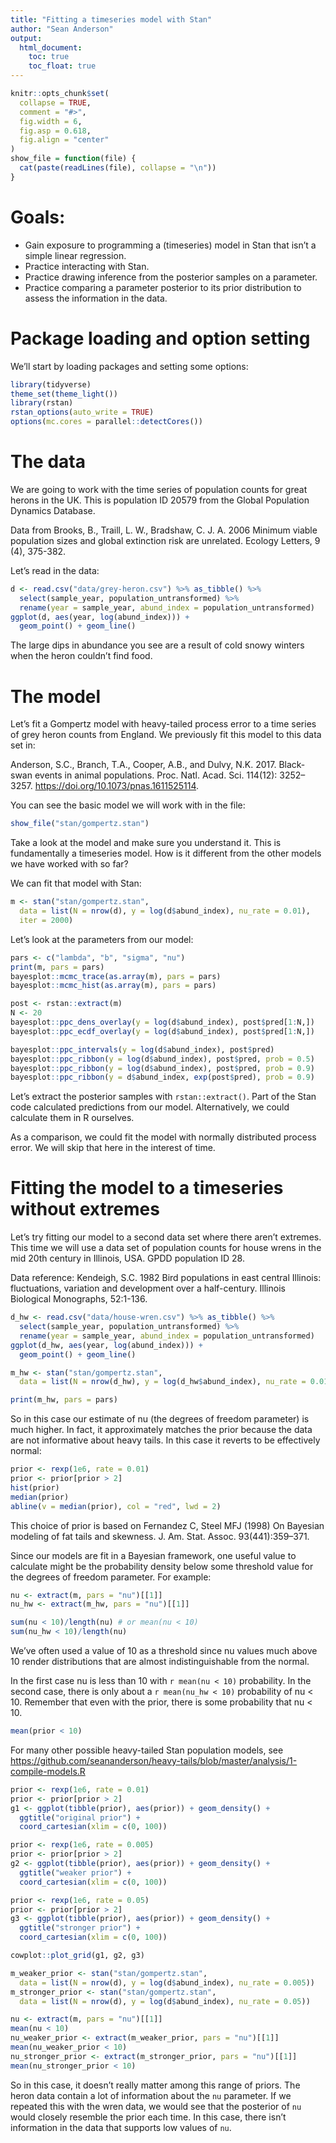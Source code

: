 ```yaml
---
title: "Fitting a timeseries model with Stan"
author: "Sean Anderson"
output:
  html_document:
    toc: true
    toc_float: true
---
```


```r
knitr::opts_chunk$set(
  collapse = TRUE,
  comment = "#>",
  fig.width = 6,
  fig.asp = 0.618,
  fig.align = "center"
)
show_file = function(file) {
  cat(paste(readLines(file), collapse = "\n"))
}
```

# Goals:

- Gain exposure to programming a (timeseries) model in Stan that isn't a simple linear regression.
- Practice interacting with Stan.
- Practice drawing inference from the posterior samples on a parameter.
- Practice comparing a parameter posterior to its prior distribution to assess the information in the data.

# Package loading and option setting

We'll start by loading packages and setting some options:

```r
library(tidyverse)
theme_set(theme_light())
library(rstan)
rstan_options(auto_write = TRUE)
options(mc.cores = parallel::detectCores())
```

# The data

We are going to work with the time series of population counts for great herons in the UK. This is population ID 20579 from the Global Population Dynamics Database.

Data from Brooks, B., Traill, L. W., Bradshaw, C. J. A. 2006 Minimum viable
population sizes and global extinction risk are unrelated. Ecology Letters, 9
(4), 375-382.

Let's read in the data:

```r
d <- read.csv("data/grey-heron.csv") %>% as_tibble() %>% 
  select(sample_year, population_untransformed) %>% 
  rename(year = sample_year, abund_index = population_untransformed)
ggplot(d, aes(year, log(abund_index))) +
  geom_point() + geom_line()
```

The large dips in abundance you see are a result of cold snowy winters when the heron couldn't find food.

# The model

Let's fit a Gompertz model with heavy-tailed process error to a time series of grey heron counts from England. We previously fit this model to this data set in: 

Anderson, S.C., Branch, T.A., Cooper, A.B., and Dulvy, N.K. 2017. Black-swan events in animal populations. Proc. Natl. Acad. Sci. 114(12): 3252–3257. <https://doi.org/10.1073/pnas.1611525114>.

You can see the basic model we will work with in the file:

```r
show_file("stan/gompertz.stan")
```

Take a look at the model and make sure you understand it. This is fundamentally a timeseries model. How is it different from the other models we have worked with so far?

We can fit that model with Stan:

```r
m <- stan("stan/gompertz.stan",
  data = list(N = nrow(d), y = log(d$abund_index), nu_rate = 0.01),
  iter = 2000)
```

Let's look at the parameters from our model:

```r
pars <- c("lambda", "b", "sigma", "nu")
print(m, pars = pars)
bayesplot::mcmc_trace(as.array(m), pars = pars)
bayesplot::mcmc_hist(as.array(m), pars = pars)
```

```r
post <- rstan::extract(m)
N <- 20
bayesplot::ppc_dens_overlay(y = log(d$abund_index), post$pred[1:N,])
bayesplot::ppc_ecdf_overlay(y = log(d$abund_index), post$pred[1:N,])
```

```r
bayesplot::ppc_intervals(y = log(d$abund_index), post$pred)
bayesplot::ppc_ribbon(y = log(d$abund_index), post$pred, prob = 0.5)
bayesplot::ppc_ribbon(y = log(d$abund_index), post$pred, prob = 0.9)
bayesplot::ppc_ribbon(y = d$abund_index, exp(post$pred), prob = 0.9)
```

Let's extract the posterior samples with `rstan::extract()`. Part of the Stan code calculated predictions from our model. Alternatively, we could calculate them in R ourselves.

As a comparison, we could fit the model with normally distributed process error. We will skip that here in the interest of time. 

# Fitting the model to a timeseries without extremes

Let's try fitting our model to a second data set where there aren't extremes. This time we will use a data set of population counts for house wrens in the mid 20th century in Illinois, USA. GPDD population ID 28.

Data reference: Kendeigh, S.C. 1982 Bird populations in east central Illinois:
fluctuations, variation and development over a half-century. Illinois
Biological Monographs, 52:1-136.

```r
d_hw <- read.csv("data/house-wren.csv") %>% as_tibble() %>% 
  select(sample_year, population_untransformed) %>% 
  rename(year = sample_year, abund_index = population_untransformed)
ggplot(d_hw, aes(year, log(abund_index))) +
  geom_point() + geom_line()
```

```r
m_hw <- stan("stan/gompertz.stan", 
  data = list(N = nrow(d_hw), y = log(d_hw$abund_index), nu_rate = 0.01))
```

```r
print(m_hw, pars = pars)
```

So in this case our estimate of nu (the degrees of freedom parameter) is much higher. In fact, it approximately matches the prior because the data are not informative about heavy tails. In this case it reverts to be effectively normal:

```r
prior <- rexp(1e6, rate = 0.01)
prior <- prior[prior > 2]
hist(prior)
median(prior)
abline(v = median(prior), col = "red", lwd = 2)
```

This choice of prior is based on Fernandez C, Steel MFJ (1998) On Bayesian modeling of fat tails and skewness. J. Am. Stat. Assoc. 93(441):359–371.

Since our models are fit in a Bayesian framework, one useful value to calculate might be the probability density below some threshold value for the degrees of freedom parameter. For example:

```r
nu <- extract(m, pars = "nu")[[1]]
nu_hw <- extract(m_hw, pars = "nu")[[1]]

sum(nu < 10)/length(nu) # or mean(nu < 10)
sum(nu_hw < 10)/length(nu) 
```

We've often used a value of 10 as a threshold since nu values much above 10 render distributions that are almost indistinguishable from the normal. 

In the first case nu is less than 10 with `r mean(nu < 10)` probability. In the second case, there is only about a `r mean(nu_hw < 10)` probability of nu < 10. Remember that even with the prior, there is some probability that nu < 10.

```r
mean(prior < 10)
```

For many other possible heavy-tailed Stan population models, see <https://github.com/seananderson/heavy-tails/blob/master/analysis/1-compile-models.R>

```r
prior <- rexp(1e6, rate = 0.01)
prior <- prior[prior > 2]
g1 <- ggplot(tibble(prior), aes(prior)) + geom_density() + 
  ggtitle("original prior") +
  coord_cartesian(xlim = c(0, 100))

prior <- rexp(1e6, rate = 0.005)
prior <- prior[prior > 2]
g2 <- ggplot(tibble(prior), aes(prior)) + geom_density() + 
  ggtitle("weaker prior") +
  coord_cartesian(xlim = c(0, 100))

prior <- rexp(1e6, rate = 0.05)
prior <- prior[prior > 2]
g3 <- ggplot(tibble(prior), aes(prior)) + geom_density() + 
  ggtitle("stronger prior") +
  coord_cartesian(xlim = c(0, 100))

cowplot::plot_grid(g1, g2, g3)
```

```r
m_weaker_prior <- stan("stan/gompertz.stan",
  data = list(N = nrow(d), y = log(d$abund_index), nu_rate = 0.005))
m_stronger_prior <- stan("stan/gompertz.stan",
  data = list(N = nrow(d), y = log(d$abund_index), nu_rate = 0.05))
```

```r
nu <- extract(m, pars = "nu")[[1]]
mean(nu < 10)
nu_weaker_prior <- extract(m_weaker_prior, pars = "nu")[[1]]
mean(nu_weaker_prior < 10)
nu_stronger_prior <- extract(m_stronger_prior, pars = "nu")[[1]]
mean(nu_stronger_prior < 10)
```

So in this case, it doesn't really matter among this range of priors. The heron data contain a lot of information about the `nu` parameter. If we repeated this with the wren data, we would see that the posterior of `nu` would closely resemble the prior each time. In this case, there isn't information in the data that supports low values of `nu`.
